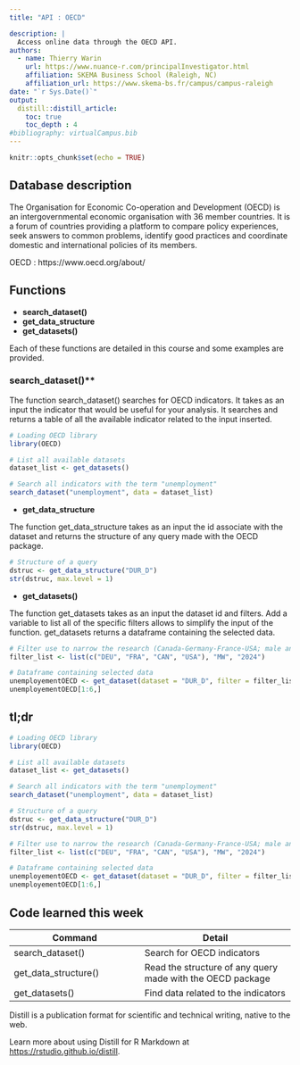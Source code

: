 ```yaml
---
title: "API : OECD"

description: |
  Access online data through the OECD API.
authors:
  - name: Thierry Warin
    url: https://www.nuance-r.com/principalInvestigator.html
    affiliation: SKEMA Business School (Raleigh, NC)
    affiliation_url: https://www.skema-bs.fr/campus/campus-raleigh 
date: "`r Sys.Date()`"
output: 
  distill::distill_article:
    toc: true
    toc_depth : 4
#bibliography: virtualCampus.bib
---
```


```r
knitr::opts_chunk$set(echo = TRUE)
```

## Database description 

The Organisation for Economic Co-operation and Development (OECD) is an intergovernmental economic organisation with 36 member countries. It is a forum of countries providing a platform to compare policy experiences, seek answers to common problems, identify good practices and coordinate domestic and international policies of its members.

OECD : https://www.oecd.org/about/

## Functions

* **search_dataset()**
* **get_data_structure**
* **get_datasets()**

Each of these functions are detailed in this course and some examples are provided. 

### search_dataset()**

The function search_dataset() searches for OECD indicators. It takes as an input the indicator that would be useful for your analysis. It searches and returns a table of all the available indicator related to the input inserted.


```r
# Loading OECD library
library(OECD)

# List all available datasets
dataset_list <- get_datasets()

# Search all indicators with the term "unemployment"
search_dataset("unemployment", data = dataset_list)

```

* **get_data_structure**

The function get_data_structure takes as an input the id associate with the dataset and returns the structure of any query made with the OECD package.

```r
# Structure of a query
dstruc <- get_data_structure("DUR_D")
str(dstruc, max.level = 1)
```

* **get_datasets()**

The function get_datasets takes as an input the dataset id and filters. Add a variable to list all of the specific filters  allows to simplify the input of the function. get_datasets returns a dataframe containing the selected data.

```r
# Filter use to narrow the research (Canada-Germany-France-USA; male and female; 20-24 years old)
filter_list <- list(c("DEU", "FRA", "CAN", "USA"), "MW", "2024")

# Dataframe containing selected data
unemployementOECD <- get_dataset(dataset = "DUR_D", filter = filter_list)
unemployementOECD[1:6,]
```

## tl;dr

```r
# Loading OECD library
library(OECD)

# List all available datasets
dataset_list <- get_datasets()

# Search all indicators with the term "unemployment"
search_dataset("unemployment", data = dataset_list)

# Structure of a query
dstruc <- get_data_structure("DUR_D")
str(dstruc, max.level = 1)

# Filter use to narrow the research (Canada-Germany-France-USA; male and female; 20-24 years old)
filter_list <- list(c("DEU", "FRA", "CAN", "USA"), "MW", "2024")

# Dataframe containing selected data
unemployementOECD <- get_dataset(dataset = "DUR_D", filter = filter_list)
unemployementOECD[1:6,]


```

## Code learned this week

| **Command** | **Detail** |
| ------------------------------ | ----------------------------------  |
| search_dataset() | Search for OECD indicators |
| get_data_structure() | Read the structure of any query made with the OECD package |
| get_datasets() | Find data related to the indicators |

Distill is a publication format for scientific and technical writing, native to the web. 

Learn more about using Distill for R Markdown at <https://rstudio.github.io/distill>.





